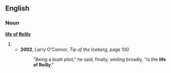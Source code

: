 {{rfv}}
==English==

===Noun===
'''[[life]] [[of]] [[Reilly]]'''

# {{alternative spelling of|life of Riley}}
#* '''2002''', Larry O'Connor, ''Tip of the Iceberg'', page 100
#*: "Being a bush pilot," he said, finally, smiling broadly, "is the '''life of Reilly'''."